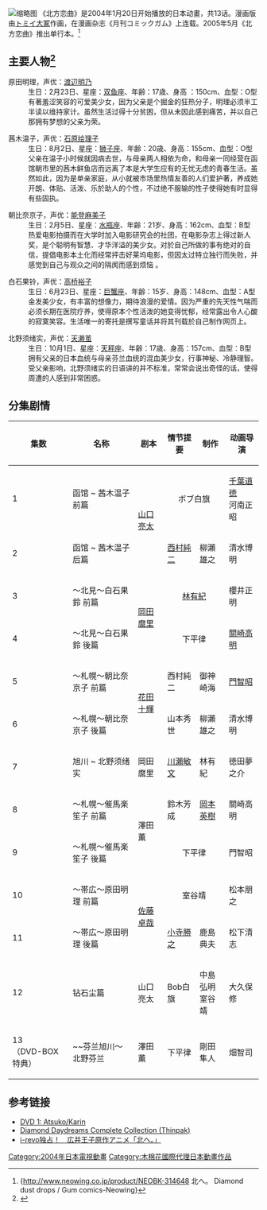 {{Notability Unreferenced |time=2016-02-07T13:33:15+00:00}}
{{refimprove|time=2016-02-06T13:51:19+00:00}}
[[File:Diamond_Daydreams_-_ADV_collection_cover.png|缩略图]]
《北方恋曲》是2004年1月20日开始播放的日本动畫，共13话。漫画版由[[トミイ大冢|トミイ大冢]]作画，在漫画杂志《月刊コミックガム》上连载。2005年5月《北方恋曲》推出单行本。<ref>{http://www.neowing.co.jp/product/NEOBK-314648 {{Wayback|url=http://www.neowing.co.jp/product/NEOBK-314648 |date=20160216033148 }} 北へ。 Diamond dust drops / Gum comics-Neowing}</ref>

==主要人物<ref>{{Cite web |url=http://hokkaido-holic.net/kitahe/ddd.html#GAIYOU |title=人物介绍-北海道holic |accessdate=2016-02-07 |archive-date=2017-01-06 |archive-url=https://web.archive.org/web/20170106035424/http://hokkaido-holic.net/kitahe/ddd.html#GAIYOU |dead-url=no }}</ref>==
;原田明理，声优：[[渡辺明乃|渡辺明乃]]
:生日：2月23日、星座：[[双鱼座|双鱼座]]、年齢：17歳、身高 ：150cm、血型：O型
:有著羞涩笑容的可爱美少女，因为父亲是个掘金的狂热分子，明理必须半工半读以维持家计。虽然生活过得十分贫困，但从未因此感到痛苦，并以自己那拥有梦想的父亲为荣。 

;茜木温子，声优：[[石原绘理子|石原绘理子]]
:生日：8月2日、星座：[[狮子座|狮子座]]、年齢：20歳、身高：155cm、血型：O型
:父亲在温子小时候就因病去世，与母亲两人相依为命，和母亲一同经营在函馆朝市里的茜木鲜鱼店而远离了本是大学生应有的无忧无虑的青春生活。虽然如此，因为是单亲家庭，从小就被市场里热情友善的人们爱护著，养成她开朗、体贴、活泼、乐於助人的个性，不过绝不服输的性子使得她有时显得有些固执。

;朝比奈京子，声优：[[能登麻美子|能登麻美子]]
:生日：2月5日、星座：[[水瓶座|水瓶座]]、年齢：21岁、身高：162cm、血型：B型
:热爱电影拍摄而在大学时加入电影研究会的社团，在电影杂志上得过新人奖，是个聪明有智慧、才华洋溢的美少女。对於自己所做的事有绝对的自信，提倡电影本土化而经常抨击好莱坞电影，但因太过特立独行而失败，并感觉到自己与观众之间的隔阂而感到烦恼 。

;白石果铃，声优：[[高桥裕子|高桥裕子]]
:生日：6月23日、星座：[[巨蟹座|巨蟹座]]、年齢：15岁、身高：148cm、血型：A型
:金发美少女，有丰富的想像力，期待浪漫的爱情。因为严重的先天性气喘而必须长期在医院疗养，使得原本个性活泼的她变得忧郁，经常露出令人心酸的寂寞笑容。生活唯一的寄托是撰写童话并将其刊载於自己制作网页上。

;北野须绪实，声优：[[天濑茧|天濑茧]]
:生日：10月1日、星座：[[天秤座|天秤座]]、年齢：17歳、身高：157cm、血型：B型
:拥有父亲的日本血统与母亲芬兰血统的混血美少女，行事神秘、冷静理智。受父亲影响，北野须绪实的日语讲的并不标准，常常会说出奇怪的话，使得周遭的人感到非常困惑。

==分集剧情==
{| class="wikitable"
|-
!集数!!名称!!剧本!!情节提要!!制作!!动画导演
|-
|{{0}}1||函馆 ~ 茜木温子 前篇||rowspan="2"|[[山口亮太|山口亮太]]||colspan="2" style="text-align:center"|ボブ白旗||[[千葉道徳|千葉道徳]]<br />河南正昭
|-
|{{0}}2||函馆 ~ 茜木温子 后篇||[[西村純二|西村純二]]||柳瀨雄之||清水博明
|-
|{{0}}3||〜北見〜白石果鈴 前篇||rowspan="2"|[[岡田麿里|岡田麿里]]||colspan="2" style="text-align:center"|[[小坂春女|林有紀]]||櫻井正明
|-
|{{0}}4||〜北見〜白石果鈴 後篇||colspan="2" style="text-align:center"|下平律||[[關崎高明|關崎高明]]
|-
|{{0}}5||〜札幌〜朝比奈京子 前篇||rowspan="2"|[[花田十輝|花田十輝]]||西村純二||御神崎海||[[門智昭|門智昭]]
|-
|{{0}}6||〜札幌〜朝比奈京子 後篇||山本秀世||柳瀨雄之||清水博明
|-
|{{0}}7||旭川 ~ 北野须绪实||岡田麿里||[[川瀨敏文|川瀨敏文]]||林有紀||徳田夢之介
|-
|{{0}}8||〜札幌〜催馬楽笙子 前篇||rowspan="2"|澤田薫||鈴木芳成||[[岡本英樹|岡本英樹]]||關崎高明
|-
|{{0}}9||〜札幌〜催馬楽笙子 後篇||colspan="2" style="text-align:center"|下平律||門智昭
|-
|10||〜帯広〜原田明理 前篇||rowspan="2"|[[佐藤卓哉|佐藤卓哉]]||colspan="2" style="text-align:center"|室谷靖||松本朋之
|-
|11||〜帯広〜原田明理 後篇||[[小寺勝之|小寺勝之]]||鹿島典夫||松下清志
|-
|12||钻石尘篇||山口亮太||Bob白旗||中島弘明<br />室谷靖||大久保修
|-
|13<br/>（DVD-BOX特典）||~~芬兰旭川〜北野芬兰||澤田薫||下平律||剛田隼人||畑智司
|}

==参考链接==
<references />
*[http://www.animenewsnetwork.com/review/kita-e-diamond-dust-drops/dvd-1 DVD 1: Atsuko/Karin]{{Wayback|url=http://www.animenewsnetwork.com/review/kita-e-diamond-dust-drops/dvd-1 |date=20160214224538 }}
*[https://web.archive.org/web/20090916030015/http://www.mania.com/diamond-daydreams-complete-collection-thinpak_article_77160.html Diamond Daydreams Complete Collection (Thinpak)]
*[https://web.archive.org/web/20170106033639/http://news.livedoor.com/article/detail/2996975/ i-revo独占！　広井王子原作アニメ「北へ。」]

{{STUDIO DEEN}}
{{DEFAULTSORT:Kita e}}
[[Category:2004年日本電視動畫|Category:2004年日本電視動畫]]
[[Category:木棉花國際代理日本動畫作品|Category:木棉花國際代理日本動畫作品]]